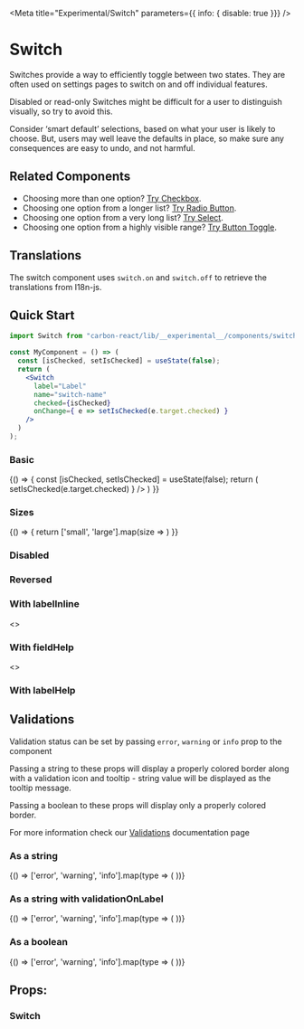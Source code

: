 


<Meta
  title="Experimental/Switch"
  parameters={{ info: { disable: true }}}
/>

# Switch

Switches provide a way to efficiently toggle between two states. They are often used on settings pages to switch on and off individual features.

Disabled or read-only Switches might be difficult for a user to distinguish visually, so try to avoid this.

Consider ‘smart default’ selections, based on what your user is likely to choose. But, users may well leave the defaults in place, so make sure any consequences are easy to undo, and not harmful.

## Related Components
- Choosing more than one option? [Try Checkbox](/?path=/docs/experimental-checkbox--basic "Checkbox").
- Choosing one option from a longer list? [Try Radio Button](/?path=/docs/experimental-radiobutton--default "Radio Button").
- Choosing one option from a very long list? [Try Select](?path=/docs/design-system-select--basic "Select").
- Choosing one option from a highly visible range? [Try Button Toggle](/?path=/story/button-toggle--default "Button Toggle").

## Translations

The switch component uses `switch.on` and `switch.off` to retrieve the translations from I18n-js.

## Quick Start

```jsx
import Switch from "carbon-react/lib/__experimental__/components/switch"

const MyComponent = () => (
  const [isChecked, setIsChecked] = useState(false);
  return (
    <Switch
      label="Label"
      name="switch-name"
      checked={isChecked}
      onChange={ e => setIsChecked(e.target.checked) }
    />
  )
);
```
### Basic

<Preview>
  <Story name="Basic">
    {() => {
      const [isChecked, setIsChecked] = useState(false);
      return (
        <Switch
          label="Label"
          name="switch-name"
          checked={isChecked}
          onChange={ e => setIsChecked(e.target.checked) }
        />
      )
    }}
  </Story>
</Preview>

### Sizes

<Preview>
  <Story name="Sizes">
    {() => {
      return ['small', 'large'].map(size =>
        <Switch
          label={size}
          key={ `switch-${size}` }
          name={ `switch-${size}` }
          size={size}
        />
      )
    }}
  </Story>
</Preview>

### Disabled

<Preview>
  <Story name="Disabled">
    <Switch label="Disabled switch" disabled />
  </Story>
</Preview>

### Reversed

<Preview>
  <Story name="Reversed">
    <Switch label="Reversed switch" reverse={false} />
  </Story>
</Preview>

### With labelInline

<Preview>
  <Story name="With labelInline">
    <>
      <Switch
        label="With labelInline"
        labelInline
      />
      <Switch
        label="With labelInline and reversed"
        labelInline
        reverse={false}
      />
    </>
  </Story>
</Preview>

### With fieldHelp

<Preview>
  <Story name="With fieldHelp">
    <>
      <Switch
        label="With fieldHelp"
        fieldHelp="This text provides help for the input."
      />
      <Switch
        label="With inline fieldHelp"
        fieldHelp="This text provides help for the input."
        fieldHelpInline
      />
    </>
  </Story>
</Preview>

### With labelHelp

<Preview>
  <Story name="With labelHelp">
    <Switch
      label="With labelHelp"
      labelHelp="This text provides more information for the label."
    />
  </Story>
</Preview>

## Validations

Validation status can be set by passing `error`, `warning` or `info` prop to the component

Passing a string to these props will display a properly colored border along with a validation icon and tooltip - string value will be displayed as the tooltip message.

Passing a boolean to these props will display only a properly colored border.

For more information check our [Validations](?path=/docs/documentation-validations--page "Validations") documentation page

### As a string

<Preview>
  <Story name="Single switch - string validation">
    {() => ['error', 'warning', 'info'].map(type => (
      <Switch
        id={ `switch${type}` }
        key={ `switch-${type}` }
        { ...{ [type]: 'Message' } }
        label={ `Example switch (${type})` }
        name={ `switch-${type}` }
      />
    ))}
  </Story>
</Preview>

### As a string with validationOnLabel

<Preview>
  <Story name="Single switch - string validation - validationOnLabel">
    {() => ['error', 'warning', 'info'].map(type => (
      <Switch
        id={ `switch${type}-label` }
        key={ `switch-${type}-label` }
        { ...{ [type]: 'Message' } }
        label={ `Example switch (${type})` }
        name={ `switch-${type}-label` }
        validationOnLabel
      />
    ))}
  </Story>
</Preview>

### As a boolean
<Preview>
  <Story name="Single switch - boolean validation">
    {() => ['error', 'warning', 'info'].map(type => (
      <Switch
        id={ `switch_${type}-boolean` }
        key={ `switch-${type}-boolean` }
        { ...{ [type]: true } }
        label={ `Example switch (${type})` }
        name={ `switch-${type}-boolean` }
      />
    ))}
  </Story>
</Preview>

## Props:

### Switch

<Props of={Switch} />
